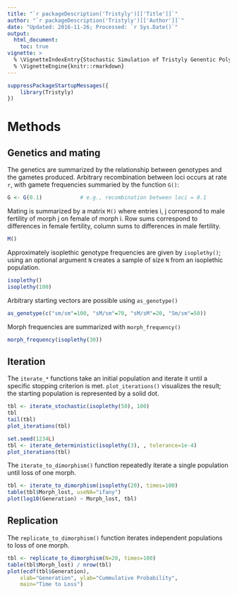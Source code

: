 ```yaml
---
title: "`r packageDescription('Tristyly')[['Title']]`"
author: "`r packageDescription('Tristyly')[['Author']]`"
date: "Updated: 2016-11-26; Processed: `r Sys.Date()`"
output:
  html_document:
    toc: true
vignette: >
  % \VignetteIndexEntry{Stochastic Simulation of Tristyly Genentic Polymorphism}
  % \VignetteEngine{knitr::rmarkdown}
---
```


```r
suppressPackageStartupMessages({
    library(Tristyly)
})
```

# Methods

## Genetics and mating

The genetics are summarized by the relationship between genotypes and
the gametes produced. Arbitrary recombination between loci occurs at
rate `r`, with gamete frequencies summaried by the function `G()`:

```r
G <- G(0.1)            # e.g., recombination between loci = 0.1
```

Mating is summarized by a matrix `M()` where entries i, j correspond
to male fertility of morph j on female of morph i. Row sums correspond
to differences in female fertility, column sums to differences in male
fertility.


```r
M()
```

Approximately isoplethic genotype frequencies are given by
`isoplethy()`; using an optional argument `N` creates a sample of size
`N` from an isoplethic population.

```r
isoplethy()
isoplethy(100)
```

Arbitrary starting vectors are possible using `as_genotype()`

```r
as_genotype(c("sm/sm"=100, "sM/sm"=70, "sM/sM"=20, "Sm/sm"=50))
```
Morph frequencies are summarized with `morph_frequency()`

```r
morph_frequency(isoplethy(30))
```

## Iteration

The `iterate_*` functions take an initial population and iterate it
until a specific stopping criterion is met. `plot_iterations()`
visualizes the result; the starting population is represented by a
solid dot.

```r
tbl <- iterate_stochastic(isoplethy(50), 100)
tbl
tail(tbl)
plot_iterations(tbl)

set.seed(1234L)
tbl <- iterate_deterministic(isoplethy(3), , tolerance=1e-4)
plot_iterations(tbl)
```

The `iterate_to_dimorphism()` function repeatedly iterate a single
population until loss of one morph.

```r
tbl <- iterate_to_dimorphism(isoplethy(20), times=100)
table(tbl$Morph_lost, useNA="ifany")
plot(log10(Generation) ~ Morph_lost, tbl)
```

## Replication

The `replicate_to_dimorphism()` function iterates independent
populations to loss of one morph.

```r
tbl <- replicate_to_dimorphism(N=20, times=100)
table(tbl$Morph_lost) / nrow(tbl)
plot(ecdf(tbl$Generation),
    xlab="Generation", ylab="Cummulative Probability",
    main="Time to Loss")
```
